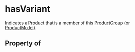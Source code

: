 # hasVariant

Indicates a <a class="localLink" href="/Product">Product</a> that is a member of this <a class="localLink" href="/ProductGroup">ProductGroup</a> (or <a class="localLink" href="/ProductModel">ProductModel</a>).

## Property of



